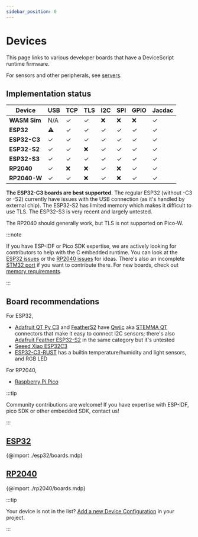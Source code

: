 ```yaml
---
sidebar_position: 0
---
```


# Devices

This page links to various developer boards that have a DeviceScript runtime firmware.

For sensors and other peripherals, see [servers](/api/servers).

## Implementation status

| Device       | USB | TCP | TLS | I2C | SPI | GPIO | Jacdac |
| ------------ | --- | --- | --- | --- | --- | ---- | ------ |
| **WASM Sim** | N/A | ✓   | ✓   | ❌  | ❌  | ❌   | ✓      |
| **ESP32**    | ⚠️  | ✓   | ✓   | ✓   | ✓   | ✓    | ✓      |
| **ESP32-C3** | ✓   | ✓   | ✓   | ✓   | ✓   | ✓    | ✓      |
| **ESP32-S2** | ✓   | ✓   | ❌  | ✓   | ✓   | ✓    | ✓      |
| **ESP32-S3** | ✓   | ✓   | ✓   | ✓   | ✓   | ✓    | ✓      |
| **RP2040**   | ✓   | ❌  | ❌  | ✓   | ❌  | ✓    | ✓      |
| **RP2040-W** | ✓   | ✓   | ❌  | ✓   | ❌  | ✓    | ✓      |

**The ESP32-C3 boards are best supported.**
The regular ESP32 (without -C3 or -S2) currently have issues with the USB connection
(as it's handled by external chip).
The ESP32-S2 has limited memory which makes it difficult to use TLS.
The ESP32-S3 is very recent and largely untested.

The RP2040 should generally work, but TLS is not supported on Pico-W.

:::note

If you have ESP-IDF or Pico SDK expertise, we are actively looking for contributors to help
with the C embedded runtime. You can look at the [ESP32 issues](https://github.com/microsoft/devicescript/labels/esp32)
or the [RP2040 issues](https://github.com/microsoft/devicescript/labels/rp2040) for ideas.
There's also an incomplete [STM32 port](https://github.com/microsoft/devicescript-stm32) if you
want to contribute there.
For new boards, check out [memory requirements](/language/runtime#memory).

:::

## Board recommendations

For ESP32,

-   [Adafruit QT Py C3](/devices/esp32/adafruit-qt-py-c3) and [FeatherS2](/devices/esp32/feather-s2) have
    [Qwiic](https://www.sparkfun.com/qwiic) aka [STEMMA QT](https://learn.adafruit.com/introducing-adafruit-stemma-qt/what-is-stemma-qt)
    connectors that make it easy to connect I2C sensors;
    there's also [Adafruit Feather ESP32-S2](/devices/esp32/adafruit-feather-esp32-s2) in the same
    category but it's untested
-   [Seeed Xiao ESP32C3](/devices/esp32/seeed-xiao-esp32c3)
-   [ESP32-C3-RUST](/devices/esp32/esp32c3-rust-devkit) has a builtin temperature/humidity and light sensors, and RGB LED

For RP2040,

-   [Raspberry Pi Pico](/devices/rp2040/pico)

:::tip

Community contributions are welcome! If you have expertise with ESP-IDF, pico SDK or other embedded SDK,
contact us!

:::

## [ESP32](/devices/esp32/)

{@import ./esp32/boards.mdp}

## [RP2040](/devices/rp2040/)

{@import ./rp2040/boards.mdp}

:::tip

Your device is not in the list? [Add a new Device Configuration](/devices/add-board) in your project.

:::
